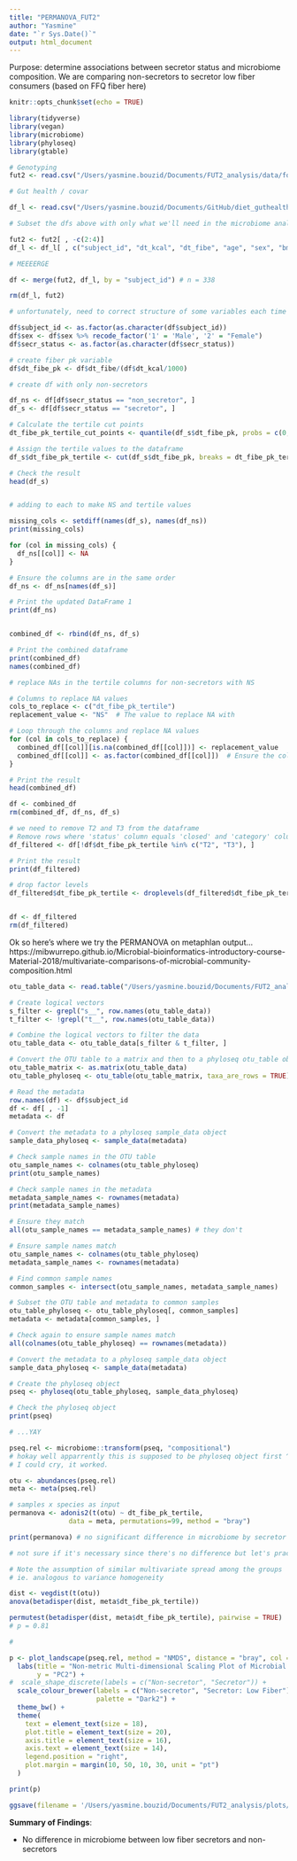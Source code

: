 ```yaml
---
title: "PERMANOVA_FUT2"
author: "Yasmine"
date: "`r Sys.Date()`"
output: html_document
---
```


Purpose: determine associations between secretor status and microbiome composition. We are comparing non-secretors to secretor low fiber consumers (based on FFQ fiber here)

```r
knitr::opts_chunk$set(echo = TRUE)

library(tidyverse)
library(vegan)
library(microbiome)
library(phyloseq)
library(gtable)

```

```r

# Genotyping 
fut2 <- read.csv("/Users/yasmine.bouzid/Documents/FUT2_analysis/data/forR_fut2.csv", header = T)

# Gut health / covar

df_l <- read.csv("/Users/yasmine.bouzid/Documents/GitHub/diet_guthealth/data/df_l.csv", header = T)

# Subset the dfs above with only what we'll need in the microbiome analysis (secretor status, age, sex, BMI)

fut2 <- fut2[ , -c(2:4)]
df_l <- df_l[ , c("subject_id", "dt_kcal", "dt_fibe", "age", "sex", "bmi_final")]

# MEEEERGE 

df <- merge(fut2, df_l, by = "subject_id") # n = 338

rm(df_l, fut2)

# unfortunately, need to correct structure of some variables each time -->

df$subject_id <- as.factor(as.character(df$subject_id))
df$sex <- df$sex %>% recode_factor('1' = 'Male', '2' = "Female")
df$secr_status <- as.factor(as.character(df$secr_status))

```

```r

# create fiber pk variable 
df$dt_fibe_pk <- df$dt_fibe/(df$dt_kcal/1000)

# create df with only non-secretors 

df_ns <- df[df$secr_status == "non_secretor", ]
df_s <- df[df$secr_status == "secretor", ]

# Calculate the tertile cut points
dt_fibe_pk_tertile_cut_points <- quantile(df_s$dt_fibe_pk, probs = c(0, 1/3, 2/3, 1))

# Assign the tertile values to the dataframe
df_s$dt_fibe_pk_tertile <- cut(df_s$dt_fibe_pk, breaks = dt_fibe_pk_tertile_cut_points, labels = c("T1", "T2", "T3"), include.lowest = TRUE)

# Check the result
head(df_s)


# adding to each to make NS and tertile values

missing_cols <- setdiff(names(df_s), names(df_ns))
print(missing_cols)

for (col in missing_cols) {
  df_ns[[col]] <- NA
}

# Ensure the columns are in the same order
df_ns <- df_ns[names(df_s)]

# Print the updated DataFrame 1
print(df_ns)


combined_df <- rbind(df_ns, df_s)

# Print the combined dataframe
print(combined_df)
names(combined_df)

# replace NAs in the tertile columns for non-secretors with NS

# Columns to replace NA values
cols_to_replace <- c("dt_fibe_pk_tertile")
replacement_value <- "NS"  # The value to replace NA with

# Loop through the columns and replace NA values
for (col in cols_to_replace) {
  combined_df[[col]][is.na(combined_df[[col]])] <- replacement_value
  combined_df[[col]] <- as.factor(combined_df[[col]])  # Ensure the column is a factor
}

# Print the result
head(combined_df)

df <- combined_df
rm(combined_df, df_ns, df_s)

# we need to remove T2 and T3 from the dataframe 
# Remove rows where 'status' column equals 'closed' and 'category' column equals 'B'
df_filtered <- df[!df$dt_fibe_pk_tertile %in% c("T2", "T3"), ]

# Print the result
print(df_filtered)

# drop factor levels 
df_filtered$dt_fibe_pk_tertile <- droplevels(df_filtered$dt_fibe_pk_tertile) # cheers


df <- df_filtered
rm(df_filtered)

```


Ok so here's where we try the PERMANOVA on metaphlan output...
https://mibwurrepo.github.io/Microbial-bioinformatics-introductory-course-Material-2018/multivariate-comparisons-of-microbial-community-composition.html

```r

otu_table_data <- read.table("/Users/yasmine.bouzid/Documents/FUT2_analysis/data/merged_metaphlan_v4-0-6.txt", check.names = F, header = T, sep = "\t", row.names = 1)

# Create logical vectors
s_filter <- grepl("s__", row.names(otu_table_data))
t_filter <- !grepl("t__", row.names(otu_table_data))

# Combine the logical vectors to filter the data
otu_table_data <- otu_table_data[s_filter & t_filter, ]

# Convert the OTU table to a matrix and then to a phyloseq otu_table object
otu_table_matrix <- as.matrix(otu_table_data)
otu_table_phyloseq <- otu_table(otu_table_matrix, taxa_are_rows = TRUE)

# Read the metadata
row.names(df) <- df$subject_id
df <- df[ , -1]
metadata <- df

# Convert the metadata to a phyloseq sample_data object
sample_data_phyloseq <- sample_data(metadata)

# Check sample names in the OTU table
otu_sample_names <- colnames(otu_table_phyloseq)
print(otu_sample_names)

# Check sample names in the metadata
metadata_sample_names <- rownames(metadata)
print(metadata_sample_names)

# Ensure they match
all(otu_sample_names == metadata_sample_names) # they don't 

# Ensure sample names match
otu_sample_names <- colnames(otu_table_phyloseq)
metadata_sample_names <- rownames(metadata)

# Find common sample names
common_samples <- intersect(otu_sample_names, metadata_sample_names)

# Subset the OTU table and metadata to common samples
otu_table_phyloseq <- otu_table_phyloseq[, common_samples]
metadata <- metadata[common_samples, ]

# Check again to ensure sample names match
all(colnames(otu_table_phyloseq) == rownames(metadata))

# Convert the metadata to a phyloseq sample_data object
sample_data_phyloseq <- sample_data(metadata)

# Create the phyloseq object
pseq <- phyloseq(otu_table_phyloseq, sample_data_phyloseq)

# Check the phyloseq object
print(pseq)

# ...YAY
```

```r

pseq.rel <- microbiome::transform(pseq, "compositional")
# hokay well apparrently this is supposed to be phyloseq object first ^
# I could cry, it worked. 

otu <- abundances(pseq.rel)
meta <- meta(pseq.rel)

# samples x species as input
permanova <- adonis2(t(otu) ~ dt_fibe_pk_tertile,
               data = meta, permutations=99, method = "bray")

print(permanova) # no significant difference in microbiome by secretor status (P = 0.41)

```
```r

# not sure if it's necessary since there's no difference but let's practice 

# Note the assumption of similar multivariate spread among the groups
# ie. analogous to variance homogeneity

dist <- vegdist(t(otu))
anova(betadisper(dist, meta$dt_fibe_pk_tertile))

permutest(betadisper(dist, meta$dt_fibe_pk_tertile), pairwise = TRUE)
# p = 0.81

```

```r

# 

p <- plot_landscape(pseq.rel, method = "NMDS", distance = "bray", col = "secr_status", legend = T, size = 3) + 
  labs(title = "Non-metric Multi-dimensional Scaling Plot of Microbial Composition \n by Non-secretors and Secretor FFQ Low Fiber Consumers",  x = "PC1",
       y = "PC2") +
#  scale_shape_discrete(labels = c("Non-secretor", "Secretor")) +
  scale_colour_brewer(labels = c("Non-secretor", "Secretor: Low Fiber"),
                      palette = "Dark2") +
  theme_bw() + 
  theme(
    text = element_text(size = 18),
    plot.title = element_text(size = 20),
    axis.title = element_text(size = 16),
    axis.text = element_text(size = 14),
    legend.position = "right",
    plot.margin = margin(10, 50, 10, 30, unit = "pt")
  )

print(p)

ggsave(filename = '/Users/yasmine.bouzid/Documents/FUT2_analysis/plots/permanova_tertileFFQlow.jpg', plot = p, device = 'jpeg', dpi = 300, width = 10, height = 6, units = "in")

```

**Summary of Findings**: 

- No difference in microbiome between low fiber secretors and non-secretors
